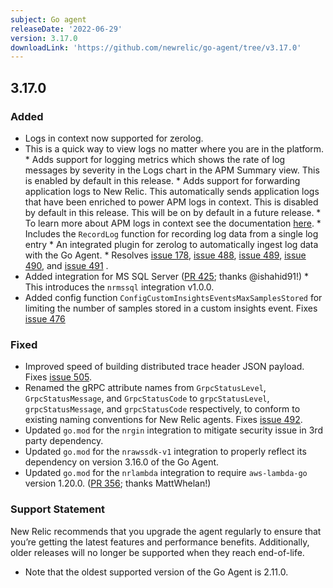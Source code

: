 ```yaml
---
subject: Go agent
releaseDate: '2022-06-29'
version: 3.17.0
downloadLink: 'https://github.com/newrelic/go-agent/tree/v3.17.0'
---
```

## 3.17.0
### Added
* Logs in context now supported for zerolog.
* This is a quick way to view logs no matter where you are in the platform.
        * Adds support for logging metrics which shows the rate of log messages by severity in the Logs chart in the APM Summary view. This is enabled by default in this release.
        * Adds support for forwarding application logs to New Relic. This automatically sends application logs that have been enriched to power APM logs in context. This is disabled by default in this release. This will be on by default in a future release.
        * To learn more about APM logs in context see the documentation [here](https://docs.newrelic.com/docs/logs/logs-context/logs-in-context).
        * Includes the `RecordLog` function for recording log data from a single log entry
        * An integrated plugin for zerolog to automatically ingest log data with the Go Agent.
        * Resolves [issue 178](https://github.com/newrelic/go-agent/issues/178), [issue 488](https://github.com/newrelic/go-agent/issues/488), [issue 489](https://github.com/newrelic/go-agent/issues/489), [issue 490](https://github.com/newrelic/go-agent/issues/490), and [issue 491](https://github.com/newrelic/go-agent/issues/491) .
* Added integration for MS SQL Server ([PR 425](https://github.com/newrelic/go-agent/pull/425); thanks @ishahid91!)
        * This introduces the `nrmssql` integration v1.0.0.
* Added config function `ConfigCustomInsightsEventsMaxSamplesStored` for limiting the number of samples stored in a custom insights event. Fixes [issue 476](https://github.com/newrelic/go-agent/issues/476)

### Fixed
* Improved speed of building distributed trace header JSON payload. Fixes [issue 505](https://github.com/newrelic/go-agent/issues/505).
* Renamed the gRPC attribute names from  `GrpcStatusLevel`, `GrpcStatusMessage`, and `GrpcStatusCode` to `grpcStatusLevel`, `grpcStatusMessage`, and `grpcStatusCode` respectively, to conform to existing naming conventions for New Relic agents. Fixes [issue 492](https://github.com/newrelic/go-agent/issues/492).
* Updated `go.mod` for the `nrgin` integration to mitigate security issue in 3rd party dependency.
* Updated `go.mod` for the `nrawssdk-v1` integration to properly reflect its dependency on version 3.16.0 of the Go Agent.
* Updated `go.mod` for the `nrlambda` integration to require `aws-lambda-go` version 1.20.0. ([PR 356](https://github.com/newrelic/go-agent/pull/356); thanks MattWhelan!)

### Support Statement
New Relic recommends that you upgrade the agent regularly to ensure that you’re getting the latest features and performance benefits. Additionally, older releases will no longer be supported when they reach end-of-life.
* Note that the oldest supported version of the Go Agent is 2.11.0.
